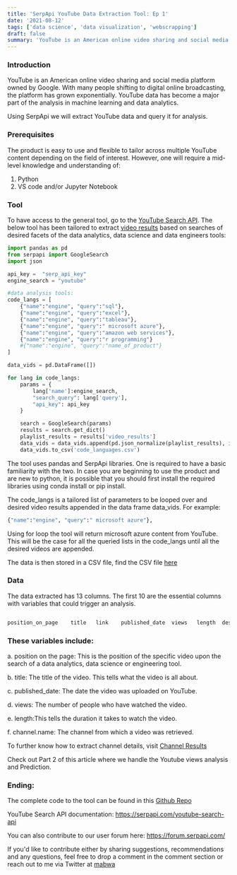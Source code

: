 ```yaml
---
title: 'SerpApi YouTube Data Extraction Tool: Ep 1'
date: '2021-08-12'
tags: ['data science', 'data visualization', 'webscrapping']
draft: false
summary: 'YouTube is an American online video sharing and social media platform owned by Google. With many people shifting to digital online broadcasting, the platform has grown exponentially. YouTube data has become a major part of the analysis in machine learning and data analytics.'
---
```


### Introduction

YouTube is an American online video sharing and social media platform owned by Google. With many people shifting to digital online broadcasting, the platform has grown exponentially. YouTube data has become a major part of the analysis in machine learning and data analytics.

Using SerpApi we will extract YouTube data and query it for analysis.

### Prerequisites

The product is easy to use and flexible to tailor across multiple YouTube content depending on the field of interest. However, one will require a mid-level knowledge and understanding of:

<ol>
  <li>Python</li>
  <li>VS code and/or Jupyter Notebook</li>
</ol>

### Tool

To have access to the general tool, go to the [YouTube Search API](https://serpapi.com/youtube-search-api). The below tool has been tailored to extract [video results](https://serpapi.com/youtube-video-results) based on searches of desired facets of the data analytics, data science and data engineers tools:

```python
import pandas as pd
from serpapi import GoogleSearch
import json

api_key =  "serp_api_key"
engine_search = "youtube"

#data analysis tools:
code_langs = [
    {"name":"engine", "query":"sql"},
    {"name":"engine", "query":"excel"},
    {"name":"engine", "query":"tableau"},
    {"name":"engine", "query":" microsoft azure"},
    {"name":"engine", "query":"amazon web services"},
    {"name":"engine", "query":"r programming"}
    #{"name":"engine", "query":"name_of_product"}
]

data_vids = pd.DataFrame([])

for lang in code_langs:
    params = {
        lang['name']:engine_search,
        "search_query": lang['query'],
        "api_key": api_key
    }

    search = GoogleSearch(params)
    results = search.get_dict()
    playlist_results = results['video_results']
    data_vids = data_vids.append(pd.json_normalize(playlist_results), ignore_index = True)
    data_vids.to_csv('code_languages.csv')
```

The tool uses pandas and SerpApi libraries. One is required to have a basic familiarity with the two. In case you are beginning to use the product and are new to python, it is possible that you should first install the required libraries using conda install or pip install.

The code_langs is a tailored list of parameters to be looped over and desired video results appended in the data frame data_vids. For example:

```python
{"name":"engine", "query":" microsoft azure"},
```

Using for loop the tool will return microsoft azure content from YouTube. This will be the case for all the queried lists in the code_langs until all the desired videos are appended.

The data is then stored in a CSV file, find the CSV file [here](https://github.com/Mabwacharles/Youtube_SerpApi_tool/blob/main/code_languages.csv)

### Data

The data extracted has 13 columns. The first 10 are the essential columns with variables that could trigger an analysis.

```python

position_on_page    title   link    published_date  views   length  description extensions  channel.name    channel.link    channel.verified    channel.thumbnail   thumbnail.static    thumbnail.rich

```

### These variables include:

a. position on the page: This is the position of the specific video upon the search of a data analytics, data science or engineering tool.

b. title: The title of the video. This tells what the video is all about.

c. published_date: The date the video was uploaded on YouTube.

d. views: The number of people who have watched the video.

e. length:This tells the duration it takes to watch the video.

f. channel.name: The channel from which a video was retrieved.

To further know how to extract channel details, visit [Channel Results](https://serpapi.com/youtube-channel-results)

Check out Part 2 of this article where we handle the Youtube views analysis and Prediction.

### Ending:

The complete code to the tool can be found in this [Github Repo](https://github.com/Mabwacharles/Youtube_SerpApi_tool)

YouTube Search API documentation: https://serpapi.com/youtube-search-api

You can also contribute to our user forum here: https://forum.serpapi.com/

If you'd like to contribute either by sharing suggestions, recommendations and any questions, feel free to drop a comment in the comment section or reach out to me via Twitter at [mabwa](https://twitter.com/mabwacharles)

